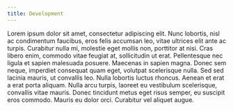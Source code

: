 ```yaml
---
title: Development
---
```


Lorem ipsum dolor sit amet, consectetur adipiscing elit. Nunc lobortis, nisl ac condimentum faucibus, eros felis accumsan leo, vitae ultrices elit ante ac turpis. Curabitur nulla mi, molestie eget mollis non, porttitor at nisi. Cras libero enim, commodo vitae feugiat at, sollicitudin ut erat. Pellentesque nec ligula et sapien malesuada posuere. Maecenas in sapien magna. Donec sem neque, imperdiet consequat quam eget, volutpat scelerisque nulla. Sed sed lacinia mauris, ut convallis leo. Nulla lobortis luctus rhoncus. Aenean et erat a erat porta aliquam. Nulla arcu turpis, laoreet eu vestibulum scelerisque, convallis vitae mauris. Donec tincidunt metus eget risus semper, eu suscipit eros commodo. Mauris eu dolor orci. Curabitur vel aliquet augue.

